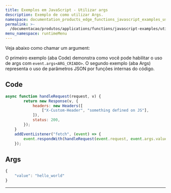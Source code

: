 ```yaml
---
title: Exemplos em JavaScript - Utilizar args
description: Exemplo de como utilizar Args.
namespace: documentation_products_edge_functions_javascript_examples_using_args
permalink: >-
  /documentacao/produtos/applications/functions/javascript-examples/utilizar-args/
menu_namespace: runtimeMenu
---
```


Veja abaixo como chamar um argument:

O primeiro exemplo (aba Code) demonstra como você pode habilitar o uso de args com `event.args<ARG_CRIADO>`. O segundo exemplo (aba Args) representa o uso de parâmetros JSON por funções internas do código.

## Code

```js
async function handleRequest(request, v) {
        return new Response(v, {
            headers: new Headers([
                ["X-Custom-Header", "something defined on JS"],
            ]),
            status: 200,
        });
    }
    addEventListener("fetch", (event) => {
        event.respondWith(handleRequest(event.request, event.args.value));
    });
```

## Args

```js
{
    "value": "hello_world"
}
```





---

